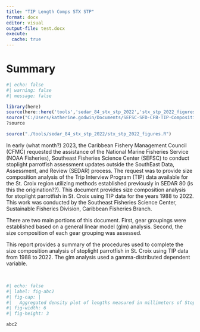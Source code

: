 ```yaml
---
title: "TIP Length Comps STX STP"
format: docx
editor: visual
output-file: test.docx
execute:
  cache: true
---
```

# Summary 

```r
#| echo: false
#| warning: false
#| message: false

library(here)
source(here::here('tools','sedar_84_stx_stp_2022','stx_stp_2022_figures.R'))
source("C:/Users/katherine.godwin/Documents/SEFSC-SFD-CFB-TIP-Compositions/tools/sedar_84_stx_stp_2022/stx_stp_2022_figures.R")
?source

source("./tools/sedar_84_stx_stp_2022/stx_stp_2022_figures.R")
```


In early (what month?) 2023, the Caribbean Fishery Management Council (CFMC) requested the assistance of the National Marine Fisheries Service (NOAA Fisheries), Southeast Fisheries Science Center (SEFSC) to conduct stoplight parrotfish assessment updates outside the SouthEast Data, Assessment, and Review (SEDAR) process. The request was to provide size composition analysis of the Trip Interview Program (TIP) data available for the St. Croix region utilizing methods established previously in SEDAR 80 (is this the origination??). This document provides size composition analysis for stoplight parrotfish in St. Croix using TIP data for the years 1988 to 2022. This work was conducted by the Southeast Fisheries Science Center, Sustainable Fisheries Division, Caribbean Fisheries Branch. 

There are two main portions of this document. First,  gear groupings were established based on a general linear model (glm) analysis. Second, the size composition of each gear grouping was assessed. 

\newpage

This report provides a summary of the procedures used to complete the size composition analysis of stoplight parrotfish in St. Croix using TIP data from 1988 to 2022. The glm analysis used a gamma-distributed dependent variable. 

\

```r
#| echo: false
#| label: fig-abc2
#| fig-cap: |
#|   Aggregated density plot of lengths measured in millimeters of Stoplight Parrotfish in St. Croix grouped by assigned gear groupings. 
#| fig-width: 6
#| fig-height: 3

abc2
```